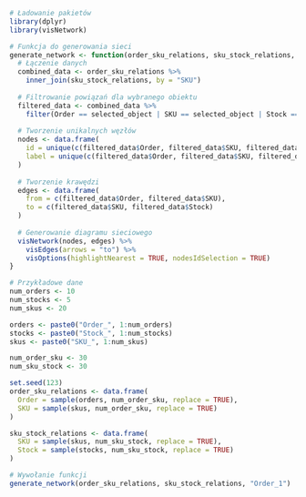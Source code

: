 ```r
# Ładowanie pakietów
library(dplyr)
library(visNetwork)

# Funkcja do generowania sieci
generate_network <- function(order_sku_relations, sku_stock_relations, selected_object) {
  # Łączenie danych
  combined_data <- order_sku_relations %>%
    inner_join(sku_stock_relations, by = "SKU")
  
  # Filtrowanie powiązań dla wybranego obiektu
  filtered_data <- combined_data %>%
    filter(Order == selected_object | SKU == selected_object | Stock == selected_object)
  
  # Tworzenie unikalnych węzłów
  nodes <- data.frame(
    id = unique(c(filtered_data$Order, filtered_data$SKU, filtered_data$Stock)),
    label = unique(c(filtered_data$Order, filtered_data$SKU, filtered_data$Stock))
  )
  
  # Tworzenie krawędzi
  edges <- data.frame(
    from = c(filtered_data$Order, filtered_data$SKU),
    to = c(filtered_data$SKU, filtered_data$Stock)
  )
  
  # Generowanie diagramu sieciowego
  visNetwork(nodes, edges) %>%
    visEdges(arrows = "to") %>%
    visOptions(highlightNearest = TRUE, nodesIdSelection = TRUE)
}

# Przykładowe dane
num_orders <- 10
num_stocks <- 5
num_skus <- 20

orders <- paste0("Order_", 1:num_orders)
stocks <- paste0("Stock_", 1:num_stocks)
skus <- paste0("SKU_", 1:num_skus)

num_order_sku <- 30
num_sku_stock <- 30

set.seed(123)
order_sku_relations <- data.frame(
  Order = sample(orders, num_order_sku, replace = TRUE),
  SKU = sample(skus, num_order_sku, replace = TRUE)
)

sku_stock_relations <- data.frame(
  SKU = sample(skus, num_sku_stock, replace = TRUE),
  Stock = sample(stocks, num_sku_stock, replace = TRUE)
)

# Wywołanie funkcji
generate_network(order_sku_relations, sku_stock_relations, "Order_1")



```

